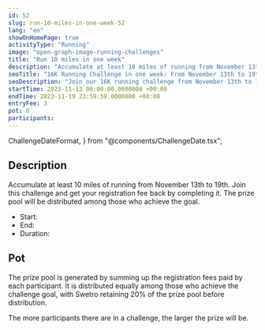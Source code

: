 ```yaml
---
id: 52
slug: run-10-miles-in-one-week-52
lang: "en"
showOnHomePage: true
activityType: "Running"
image: "open-graph-image-running-challenges"
title: "Run 10 miles in one week"
description: "Accumulate at least 10 miles of running from November 13th to 19th. Join this challenge and get your registration fee back by completing it. The prize pool will be distributed among those who achieve the goal"
seoTitle: "16K Running Challenge in one week: From November 13th to 19th"
seoDescription: "Join our 16K running challenge from November 13th to 19th. Perfect for beginner runners from all around. Register and run towards the finish line."
startTime: 2023-11-13 00:00:00.0000000 +00:00
endTime: 2023-11-19 23:59:59.0000000 +00:00
entryFee: 3
pot: 0
participants:
---
```


  ChallengeDateFormat,
} from "@components/ChallengeDate.tsx";

## Description

Accumulate at least 10 miles of running from November 13th to 19th. Join this challenge and get your registration fee back by completing it. The prize pool will be distributed among those who achieve the goal.

- Start: <ChallengeDate date={frontmatter.startTime} lang={frontmatter.lang} dateFormat={ChallengeDateFormat.Long} client:load />
- End: <ChallengeDate date={frontmatter.endTime} lang={frontmatter.lang} dateFormat={ChallengeDateFormat.Long} client:load />
- Duration: <ChallengeDuration startTime={frontmatter.startTime} endTime={frontmatter.endTime} lang={frontmatter.lang} client:load />

## Pot

The prize pool is generated by summing up the registration fees paid by each participant. It is distributed equally among those who achieve the challenge goal, with Swetro retaining 20% of the prize pool before distribution.

The more participants there are in a challenge, the larger the prize will be.
